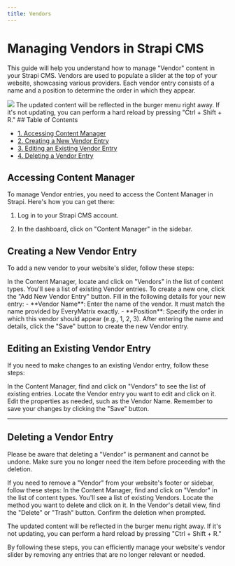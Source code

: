 ```yaml
---
title: Vendors
---
```


# Managing Vendors in Strapi CMS

This guide will help you understand how to manage "Vendor" content in your Strapi CMS. Vendors are used to populate a slider at the top of your website, showcasing various providers. Each vendor entry consists of a name and a position to determine the order in which they appear.
<Frame>
  <img src="/images/content-types/vendors.png" style={{ borderRadius: '0.5rem' }} />
</Frame>
<Tip>
  The updated content will be reflected in the burger menu right away. If it's not updating, you can perform a hard reload by pressing "Ctrl + Shift + R."
</Tip>
## Table of Contents

- [1. Accessing Content Manager](#accessing-content-manager)
- [2. Creating a New Vendor Entry](#creating-a-new-vendor-entry)
- [3. Editing an Existing Vendor Entry](#editing-an-existing-vendor-entry)
- [4. Deleting a Vendor Entry](#deleting-a-vendor-entry)

## Accessing Content Manager

To manage Vendor entries, you need to access the Content Manager in Strapi. Here's how you can get there:

1. Log in to your Strapi CMS account.

2. In the dashboard, click on "Content Manager" in the sidebar.

## Creating a New Vendor Entry

To add a new vendor to your website's slider, follow these steps:

<Steps>
  <Step title="Access Content Manager">
    In the Content Manager, locate and click on "Vendors" in the list of content types.
  </Step>
  <Step title="Create a New Vendor Entry">
    You'll see a list of existing Vendor entries. To create a new one, click the "Add New Vendor Entry" button.
  </Step>
  <Step title="Fill in Entry Details">
    Fill in the following details for your new entry:
    - **Vendor Name**: Enter the name of the vendor. It must match the name provided by EveryMatrix exactly.
    - **Position**: Specify the order in which this vendor should appear (e.g., 1, 2, 3).
  </Step>
  <Step title="Save Your Entry">
    After entering the name and details, click the "Save" button to create the new Vendor entry.
  </Step>
</Steps>


## Editing an Existing Vendor Entry

If you need to make changes to an existing Vendor entry, follow these steps:

<Steps>
  <Step title="Access Content Manager">
    In the Content Manager, find and click on "Vendors" to see the list of existing entries.
  </Step>
  <Step title="Select Vendor Entry to Edit">
    Locate the Vendor entry you want to edit and click on it.
  </Step>
  <Step title="Edit Vendor Properties">
    Edit the properties as needed, such as the Vendor Name.
  </Step>
  <Step title="Save Your Changes">
    Remember to save your changes by clicking the "Save" button.
  </Step>
</Steps>

---

## Deleting a Vendor Entry
<Warning>
  Please be aware that deleting a "Vendor" is permanent and cannot be undone. Make sure you no longer need the item before proceeding with the deletion.
</Warning>

If you need to remove a "Vendor" from your website's footer or sidebar, follow these steps:
<Steps>
  <Step title="Access Content Manager">
    In the Content Manager, find and click on "Vendor" in the list of content types.
  </Step>
  <Step title="Select Vendor to Delete">
    You'll see a list of existing Vendors. Locate the method you want to delete and click on it.
  </Step>
  <Step title="Delete Vendor">
    In the Vendor's detail view, find the "Delete" or "Trash" button.
  </Step>
  <Step title="Confirm Deletion">
    Confirm the deletion when prompted.
  </Step>
</Steps>

<Tip>
  The updated content will be reflected in the burger menu right away. If it's not updating, you can perform a hard reload by pressing "Ctrl + Shift + R."
</Tip>

By following these steps, you can efficiently manage your website's vendor slider by removing any entries that are no longer relevant or needed.

